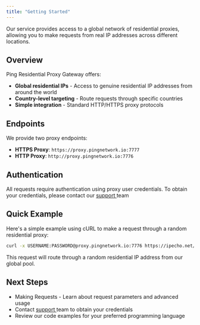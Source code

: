 ```yaml
---
title: "Getting Started"
---
```


Our service provides access to a global network of residential proxies, allowing you to make requests from real IP addresses across different locations.

## Overview

Ping Residential Proxy Gateway offers:

- **Global residential IPs** - Access to genuine residential IP addresses from around the world
- **Country-level targeting** - Route requests through specific countries
- **Simple integration** - Standard HTTP/HTTPS proxy protocols

## Endpoints

We provide two proxy endpoints:

- **HTTPS Proxy**: `https://proxy.pingnetwork.io:7777`
- **HTTP Proxy**: `http://proxy.pingnetwork.io:7776`

## Authentication

All requests require authentication using proxy user credentials. To obtain your credentials, please contact our [support ](https://docs.pingnetwork.io/help/support)team

## Quick Example

Here's a simple example using cURL to make a request through a random residential proxy:

```bash
curl -x USERNAME:PASSWORD@proxy.pingnetwork.io:7776 https://ipecho.net/plain
```

This request will route through a random residential IP address from our global pool.

## Next Steps

- Making Requests - Learn about request parameters and advanced usage
- Contact [support ](https://docs.pingnetwork.io/help/support)team to obtain your credentials
- Review our code examples for your preferred programming language
